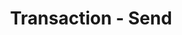 ---
title: 'Transaction - Send'
openapi: '/en/api-reference/openapi-en.json POST /transaction/{chain}/send'
---
